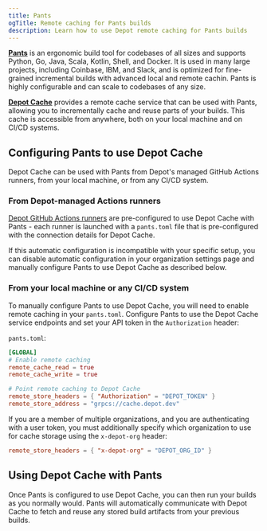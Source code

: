 ```yaml
---
title: Pants
ogTitle: Remote caching for Pants builds
description: Learn how to use Depot remote caching for Pants builds
---
```


[**Pants**](https://www.pantsbuild.org/) is an ergonomic build tool for codebases of all sizes and supports Python, Go, Java, Scala, Kotlin, Shell, and Docker. It is used in many large projects, including Coinbase, IBM, and Slack, and is optimized for fine-grained incremental builds with advanced local and remote cachin. Pants is highly configurable and can scale to codebases of any size.

[**Depot Cache**](/docs/cache/overview) provides a remote cache service that can be used with Pants, allowing you to incrementally cache and reuse parts of your builds. This cache is accessible from anywhere, both on your local machine and on CI/CD systems.

## Configuring Pants to use Depot Cache

Depot Cache can be used with Pants from Depot's managed GitHub Actions runners, from your local machine, or from any CI/CD system.

### From Depot-managed Actions runners

[Depot GitHub Actions runners](/docs/github-actions/overview) are pre-configured to use Depot Cache with Pants - each runner is launched with a `pants.toml` file that is pre-configured with the connection details for Depot Cache.

If this automatic configuration is incompatible with your specific setup, you can disable automatic configuration in your organization settings page and manually configure Pants to use Depot Cache as described below.

### From your local machine or any CI/CD system

To manually configure Pants to use Depot Cache, you will need to enable remote caching in your `pants.toml`. Configure Pants to use the Depot Cache service endpoints and set your API token in the `Authorization` header:

`pants.toml`:

```toml
[GLOBAL]
# Enable remote caching
remote_cache_read = true
remote_cache_write = true

# Point remote caching to Depot Cache
remote_store_headers = { "Authorization" = "DEPOT_TOKEN" }
remote_store_address = "grpcs://cache.depot.dev"
```

If you are a member of multiple organizations, and you are authenticating with a user token, you must additionally specify which organization to use for cache storage using the `x-depot-org` header:

```toml
remote_store_headers = { "x-depot-org" = "DEPOT_ORG_ID" }
```

## Using Depot Cache with Pants

Once Pants is configured to use Depot Cache, you can then run your builds as you normally would. Pants will automatically communicate with Depot Cache to fetch and reuse any stored build artifacts from your previous builds.
